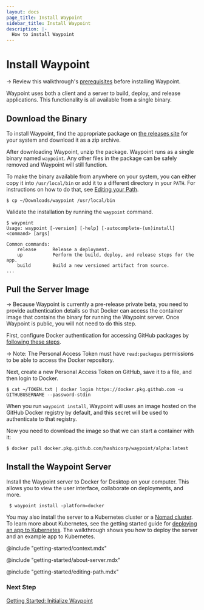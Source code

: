 ```yaml
---
layout: docs
page_title: Install Waypoint
sidebar_title: Install Waypoint
description: |-
  How to install Waypoint
---
```


# Install Waypoint

-> Review this walkthrough's [prerequisites](/docs/getting-started/docker-example-app/install-prereqs) before installing Waypoint.

Waypoint uses both a client and a server to build, deploy, and release applications. This functionality is all available from a single binary.

## Download the Binary

To install Waypoint, find the appropriate package on [the releases site](https://go.hashi.co/waypoint-beta-binaries)
for your system and download it as a zip archive.

After downloading Waypoint, unzip the package. Waypoint runs as a single binary named `waypoint`. Any other files in the package can be safely removed and Waypoint will still function.

To make the binary available from anywhere on your system, you can either copy it into `/usr/local/bin` or add it to a different directory in your `PATH`. For instructions on how to do that, see [Editing your Path](#path).

```
$ cp ~/Downloads/waypoint /usr/local/bin
```

Validate the installation by running the `waypoint` command.

```
$ waypoint
Usage: waypoint [-version] [-help] [-autocomplete-(un)install] <command> [args]

Common commands:
    release      Release a deployment.
    up           Perform the build, deploy, and release steps for the app.
    build        Build a new versioned artifact from source.
...
```

## Pull the Server Image

-> Because Waypoint is currently a pre-release private beta, you need to provide authentication details so that Docker can access the container image that contains the binary for running the Waypoint server. Once Waypoint is public, you will not need to do this step.

First, configure Docker authentication for accessing GitHub packages by [following these steps](https://docs.github.com/en/packages/using-github-packages-with-your-projects-ecosystem/configuring-docker-for-use-with-github-packages#authenticating-with-a-personal-access-token).

-> Note: The Personal Access Token must have `read:packages` permissions to be able to access the Docker repository.

Next, create a new Personal Access Token on GitHub, save it to a file, and then login to Docker.

```shell
$ cat ~/TOKEN.txt | docker login https://docker.pkg.github.com -u GITHUBUSERNAME --password-stdin
```

When you run `waypoint install`, Waypoint will uses an image hosted on the GitHub Docker registry by default, and this secret will be used to authenticate to that registry.

Now you need to download the image so that we can start a container with it:

```shell
$ docker pull docker.pkg.github.com/hashicorp/waypoint/alpha:latest
```

## Install the Waypoint Server

Install the Waypoint server to Docker for Desktop on your computer. This allows you to view the user interface, collaborate on deployments, and more.

```shell
 $ waypoint install -platform=docker
```

You may also install the server to a Kubernetes cluster or a [Nomad cluster](https://nomadproject.io). To learn more about Kubernetes, see the getting started guide for [deploying an app to Kubernetes](/docs/getting-started/k8s-example-app/install-waypoint). The walkthrough shows you how to deploy the server and an example app to Kubernetes.


@include "getting-started/context.mdx"

@include "getting-started/about-server.mdx"

@include "getting-started/editing-path.mdx"

### Next Step

[Getting Started: Initialize Waypoint](/docs/getting-started/docker-example-app/init-waypoint)
